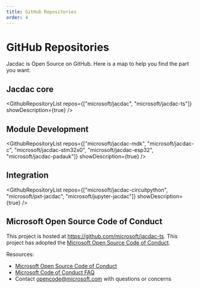 ```yaml
---
title: GitHub Repositories
order: 4
---
```


# GitHub Repositories

Jacdac is Open Source on GitHub. Here is a map to help you find the part you want:

## Jacdac core

<GithubRepositoryList repos={["microsoft/jacdac", "microsoft/jacdac-ts"]} showDescription={true} />

## Module Development

<GithubRepositoryList repos={["microsoft/jacdac-mdk", "microsoft/jacdac-c", "microsoft/jacdac-stm32x0", "microsoft/jacdac-esp32", "microsoft/jacdac-padauk"]} showDescription={true} />

## Integration

<GithubRepositoryList repos={["microsoft/jacdac-circuitpython", "microsoft/pxt-jacdac", "microsoft/jupyter-jacdac"]} showDescription={true} />

## Microsoft Open Source Code of Conduct

This project is hosted at https://github.com/microsoft/jacdac-ts. This project has adopted the [Microsoft Open Source Code of Conduct](https://opensource.microsoft.com/codeofconduct/).

Resources:

- [Microsoft Open Source Code of Conduct](https://opensource.microsoft.com/codeofconduct/)
- [Microsoft Code of Conduct FAQ](https://opensource.microsoft.com/codeofconduct/faq/)
- Contact [opencode@microsoft.com](mailto:opencode@microsoft.com) with questions or concerns
